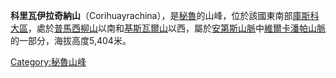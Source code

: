 {{Coord|13|21|6|S|72|49|15|W|display=title}}

'''科里瓦伊拉奇納山'''（Corihuayrachina），是[[秘魯|秘魯]]的山峰，位於該國東南部[[庫斯科大區|庫斯科大區]]，處於[[普馬西柳山|普馬西柳山]]以南和[[基斯瓦爾山|基斯瓦爾山]]以西，屬於[[安第斯山脈|安第斯山脈]]中[[維爾卡潘帕山脈|維爾卡潘帕山脈]]的一部分，海拔高度5,404米。

{{Peru-geo-stub}}
[[Category:秘魯山峰|Category:秘魯山峰]]